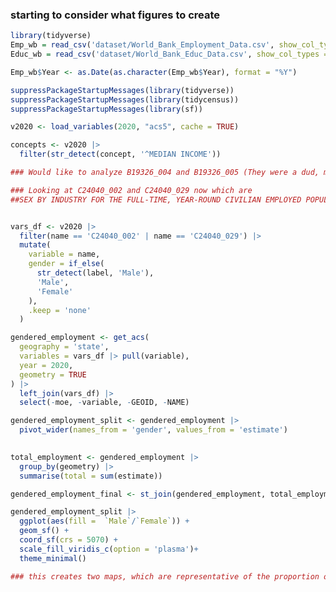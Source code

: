 ### starting to consider what figures to create

```r
library(tidyverse)
Emp_wb = read_csv('dataset/World_Bank_Employment_Data.csv', show_col_types = F)
Educ_wb = read_csv('dataset/World_Bank_Educ_Data.csv', show_col_types = F)

```


```r
Emp_wb$Year <- as.Date(as.character(Emp_wb$Year), format = "%Y") 

```

```r
suppressPackageStartupMessages(library(tidyverse))
suppressPackageStartupMessages(library(tidycensus))
suppressPackageStartupMessages(library(sf))

v2020 <- load_variables(2020, "acs5", cache = TRUE)

concepts <- v2020 |>
  filter(str_detect(concept, '^MEDIAN INCOME'))

### Would like to analyze B19326_004 and B19326_005 (They were a dud, most likely skewed due to part-time workers)

### Looking at C24040_002 and C24040_029 now which are
##SEX BY INDUSTRY FOR THE FULL-TIME, YEAR-ROUND CIVILIAN EMPLOYED POPULATION 16 YEARS AND OVER for male and female


vars_df <- v2020 |>
  filter(name == 'C24040_002' | name == 'C24040_029') |>
  mutate(
    variable = name,
    gender = if_else(
      str_detect(label, 'Male'),
      'Male',
      'Female'
    ),
    .keep = 'none'
  )

gendered_employment <- get_acs(
  geography = 'state',
  variables = vars_df |> pull(variable),
  year = 2020,
  geometry = TRUE
) |> 
  left_join(vars_df) |>
  select(-moe, -variable, -GEOID, -NAME) 

gendered_employment_split <- gendered_employment |>
  pivot_wider(names_from = 'gender', values_from = 'estimate')
  

total_employment <- gendered_employment |>
  group_by(geometry) |>
  summarise(total = sum(estimate))

gendered_employment_final <- st_join(gendered_employment, total_employment, join = st_equals)

```

```r
gendered_employment_split |>
  ggplot(aes(fill =  `Male`/`Female`)) + 
  geom_sf() +
  coord_sf(crs = 5070) +
  scale_fill_viridis_c(option = 'plasma')+
  theme_minimal()

### this creates two maps, which are representative of the proportion of full time, year round civillians in each state faceted by gender. I'm not sure if this is the best approach to data presentation, and I am open to other ideas
```